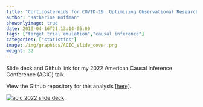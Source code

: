 ```yaml
---
title: "Corticosteroids for COVID-19: Optimizing Observational Research through Target Trial Emulations"
author: "Katherine Hoffman"
showonlyimage: true
date: 2019-04-16T21:13:14-05:00
tags: ["target trial emulation","causal inference"]
categories: ["statistics"]
image: /img/graphics/ACIC_slide_cover.png
weight: 32
---
```


Slide deck and Github link for my 2022 American Causal Inference Conference (ACIC) talk.

<!--more-->

View the Github repository for this analysis [[here]](https://github.com/kathoffman/steroids-trial-emulation).

<html>
   <head>
   </head>
   
   <body>
   <a
   href="https://github.com/kathoffman/steroids-trial-emulation/blob/main/presentations/hoffman_acic_slides.pdf">
         <img alt="acic 2022 slide deck" src="/img/graphics/ACIC_slide_cover.png"  >
   </body>
</html>
